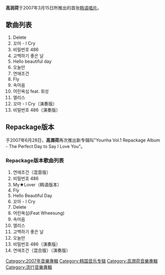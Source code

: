 {{Infobox Album <!-- See Wikipedia:WikiProject_Albums -->
| Name        = '''고백하기 좋은 날'''<br /> "Go Baek Ha Gi Joh Eun Nal"<br />“The Perfect Day to Say I Love You”
| Type        = 專輯
| Artist      = [[Younha|高润荷]]
| Cover       = The Perfect Day to Say I Love You.jpg
| Released    = 2007年3月15日
| Recorded    = 2007
| Genre       = [[韓國流行音樂|K-pop]]
| Length      =
| Label       = [[LOEN娛樂|LOEN娛樂]]
| Producer    =
| Reviews     =
| Last album  =
| This album  = '''The Perfect Day to Say I Love You'''<br />(2007)
| Next album  = '''[[혜성_(Comet)|Comet]]'''<br />(2007)
}}
'''高润荷'''于2007年3月15日所推出的首张[[韩语|韩语]][[唱片|唱片]]。

== 歌曲列表 ==
#Delete
#꼬마 - I Cry
#비밀번호 486
#고백하기 좋은 날
#Hello beautiful day
#오늘만
#연애조건
#Fly
#속마음
#어린욕심 feat. 휘성
#앨리스
#꼬마 - I Cry（演奏版）
#비밀번호 486（演奏版）

== Repackage版本 ==
于2007年6月28日，'''高潤荷'''再次推出新专辑叫"Younha Vol.1 Repackage Album - The Perfect Day to Say I Love You"。
=== Repackage版本歌曲列表 ===
#연애조건（混音版）
#비밀번호 486
#My★Lover（韩语版本）
#Fly
#Hello Beautiful Day
#꼬마 - I Cry
#Delete
#어린욕심(Feat Wheesung)
#속마음
#앨리스
#고백하기 좋은 날
#오늘만
#비밀번호 486（演奏版）
#연애조건（混合版）（演奏版）

{{Younha}}
{{music-stub}}

[[Category:2007年音樂專輯|Category:2007年音樂專輯]]
[[Category:韩国音乐专辑|Category:韩国音乐专辑]]
[[Category:高潤荷音樂專輯|Category:高潤荷音樂專輯]]
[[Category:流行音樂專輯|Category:流行音樂專輯]]
